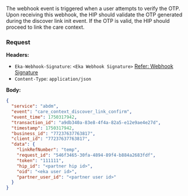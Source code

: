 The webhook event is triggered when a user attempts to verify the OTP. Upon receiving this webhook, the HIP should validate the OTP generated during the discover link init event. If the OTP is valid, the HIP should proceed to link the care context.
### Request
**Headers:**

- `Eka-Webhook-Signature`: `<Eka Webhook Signature>`  [Refer: Webhook Signature](/api-reference/connect/webhooks/webhook-signature)
- `Content-Type`: `application/json`

**Body:**

```json
{
  "service": "abdm",
  "event": "care_context_discover_link_confirm",
  "event_time": 1750317942,
  "transaction_id": "a9db340a-83e8-4f4a-82a5-e12e9ae4e27d",
  "timestamp": 1750317942,
  "business_id": "77237637763817",
  "client_id": "77237637763817",
  "data": {
    "linkRefNumber": "temp",
    "request_id": "546f3465-30fa-4894-89f4-b884a2683fdf",
    "token": "111111",
    "hip_id": "<partner hip id>",
    "oid": "<eka user id>",
    "partner_user_id": "<partner user id>"
  }
}
```

